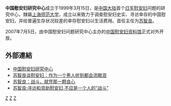 {{No footnotes|time=2020-07-31T05:46:13+00:00}}
'''中国慰安妇研究中心'''成立于1999年3月15日，是[[中国大陆|中国大陆]]首个[[日军|日军]][[慰安妇|慰安妇]]问题的研究中心，隸屬[[上海师范大学|上海师范大学]]，成立以来致力于调查慰安妇史实、寻访幸存的中国慰安妇，并给普遍生存状况较差的幸存慰安妇以生活费用。首任主任为[[苏智良|苏智良]]。

2007年7月5日，由中国慰安妇问题研究中心主办的[[中国慰安妇资料馆|中国慰安妇资料馆]]正式对外开放。

==外部連結==
*[https://archive.is/20150418041320/http://renwen.shnu.edu.cn/Default.aspx?tabid=6631&language=zh-CN 中国慰安妇研究中心]
*[http://news.sohu.com/20050815/n226680005.shtml 苏智良谈慰安妇：作为一个男人听到都会流眼泪]{{Wayback|url=http://news.sohu.com/20050815/n226680005.shtml |date=20181008000134 }}
*[http://news.ifeng.com/history/special/rjxbltpz/ziliao/detail_2010_03/17/396232_0.shtml 苏智良：战斗，就凭那一颗良心]{{Wayback|url=http://news.ifeng.com/history/special/rjxbltpz/ziliao/detail_2010_03/17/396232_0.shtml |date=20180930071044 }}
*[https://web.archive.org/web/20140819085834/http://news.163.com/06/0216/11/2A319MK20001124T.html 苏智良:寻访和资助慰安妇,不应是一个人的“战斗” ]

[[Category:慰安婦問題|Z]]
[[Category:1999年中國建立|Z]]
[[Category:上海师范大学|Z]]